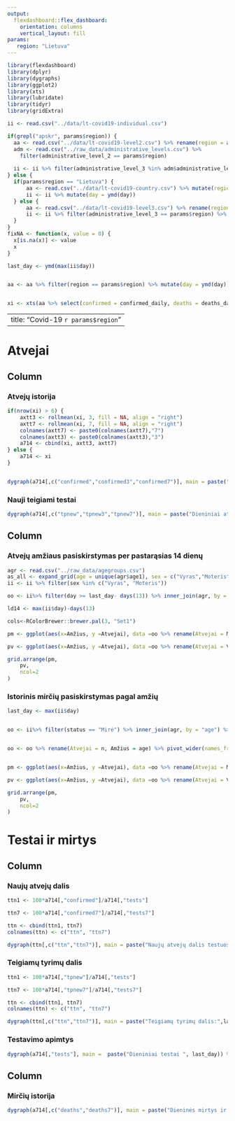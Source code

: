 ```yaml
---
output: 
  flexdashboard::flex_dashboard:
    orientation: columns
    vertical_layout: fill
params: 
   region: "Lietuva"
---
```


```r
library(flexdashboard)
library(dplyr)
library(dygraphs)
library(ggplot2)
library(xts)
library(lubridate)
library(tidyr)
library(gridExtra)

ii <- read.csv("../data/lt-covid19-individual.csv") 

if(grepl("apskr", params$region)) {
  aa <- read.csv("../data/lt-covid19-level2.csv") %>% rename(region = administrative_level_2)
  adm <- read.csv("../raw_data/administrative_levels.csv") %>% 
    filter(administrative_level_2 == params$region)
  
  ii <- ii %>% filter(administrative_level_3 %in% adm$administrative_level_3) %>% mutate(day = ymd(day))
} else {
  if(params$region == "Lietuva") {
      aa <- read.csv("../data/lt-covid19-country.csv") %>% mutate(region = "Lietuva") 
      ii <- ii %>% mutate(day = ymd(day))
  } else {
      aa <- read.csv("../data/lt-covid19-level3.csv") %>% rename(region = administrative_level_2)
      ii <- ii %>% filter(administrative_level_3 == params$region) %>% mutate(day = ymd(day))
  }
}
fixNA <- function(x, value = 0) {
  x[is.na(x)] <- value
  x
}

last_day <- ymd(max(ii$day))


aa <- aa %>% filter(region == params$region) %>% mutate(day = ymd(day)) %>% filter(day>="2020-02-28")


xi <- xts(aa %>% select(confirmed = confirmed_daily, deaths = deaths_daily, tests = tests_daily, tpnew = tests_positive_new_daily), order.by = aa$day)

```

---
title: "Covid-19 `r params$region`"
---

Atvejai
=======================================================================

Column {data-width=650 .tabset}
-----------------------------------------------------------------------

### Atvejų istorija

```r


if(nrow(xi) > 6) {
    axtt3 <- rollmean(xi, 3, fill = NA, align = "right")
    axtt7 <- rollmean(xi, 7, fill = NA, align = "right")
    colnames(axtt7) <- paste0(colnames(axtt7),"7")
    colnames(axtt3) <- paste0(colnames(axtt3),"3")
    a714 <- cbind(xi, axtt3, axtt7)
} else {
    a714 <- xi
}


dygraph(a714[,c("confirmed","confirmed3","confirmed7")], main = paste("Dieniniai atvejai ir slenkantys vidurkiai:",last_day)) %>% dyOptions(colors = RColorBrewer::brewer.pal(3, "Set1")[c(3,2,1)]) %>% dyRangeSelector
```

### Nauji teigiami testai

```r
dygraph(a714[,c("tpnew","tpnew3","tpnew7")], main = paste("Dieniniai atvejai ir slenkantys vidurkiai:",last_day)) %>% dyOptions(colors = RColorBrewer::brewer.pal(3, "Set1")[c(3,2,1)]) %>% dyRangeSelector

```

Column {data-width=350}
-----------------------------------------------------------------------

### Atvejų amžiaus pasiskirstymas per pastarąsias 14 dienų

```r
agr <- read.csv("../raw_data/agegroups.csv")
as_all <- expand_grid(age = unique(agr$age1), sex = c("Vyras","Moteris")) %>% mutate(n1 = 0)
ii <- ii %>% filter(sex %in% c("Vyras", "Moteris"))

oo <- ii%>% filter(day >= last_day- days(13)) %>% inner_join(agr, by = "age") %>% select(-age) %>% rename(age=age1) %>% count(age, sex) %>% right_join(as_all, by = c("age", "sex")) %>% select(-n1) %>% mutate(n = fixNA(n)) %>% rename(Atvejai = n, Amžius = age) %>% pivot_wider(names_from = "sex", values_from = "Atvejai", values_fill = 0)

ld14 <- max(ii$day)-days(13)

cols<-RColorBrewer::brewer.pal(3, "Set1")

pm <- ggplot(aes(x=Amžius, y =Atvejai), data =oo %>% rename(Atvejai = Moteris)) + geom_col(fill = cols[1]) + geom_text(aes(label = Atvejai), hjust = 1.1) + coord_flip()+labs(y = "", x= "") + theme_bw() + scale_y_continuous(trans = "reverse", expand = expansion(mult=c(0.08, 0))) +  theme(axis.text.y = element_blank(), axis.ticks.y = element_blank(), plot.margin = unit(c(0.02, 0.01, 0.02, 0.02),"npc")) + labs(title = "Moterys")

pv <- ggplot(aes(x=Amžius, y =Atvejai), data =oo %>% rename(Atvejai = Vyras)) + geom_col(fill = cols[2]) + geom_text(aes(label = Atvejai), hjust = -0.5)+coord_flip()+labs(y = "", x= "") + theme_bw() + scale_y_continuous( expand = expansion(mult=c(0, 0.09)))+theme(plot.margin = unit(c(0.02, 0.02, 0.02, -0.03),"npc"), plot.title = element_text(hjust = 1)) + labs(title = "Vyrai")

grid.arrange(pm,
    pv,
    ncol=2
)
```

### Istorinis mirčių pasiskirstymas pagal amžių

```r
last_day <- max(ii$day)


oo <- ii%>% filter(status == "Mirė") %>% inner_join(agr, by = "age") %>% select(-age) %>% rename(age=age1) %>% count(age, sex) %>% right_join(as_all, by = c("age", "sex")) %>% select(-n1) %>% mutate(n = fixNA(n))


oo <- oo %>% rename(Atvejai = n, Amžius = age) %>% pivot_wider(names_from = "sex", values_from = "Atvejai", values_fill = 0)


pm <- ggplot(aes(x=Amžius, y =Atvejai), data =oo %>% rename(Atvejai = Moteris)) + geom_col(fill = cols[1]) + geom_text(aes(label = Atvejai), hjust = 1.1) + coord_flip()+labs(y = "", x= "") + theme_bw() + scale_y_continuous(trans = "reverse", expand = expansion(mult=c(0.08, 0))) +  theme(axis.text.y = element_blank(), axis.ticks.y = element_blank(), plot.margin = unit(c(0.02, 0.01, 0.02, 0.02),"npc")) + labs(title = "Moterys")

pv <- ggplot(aes(x=Amžius, y =Atvejai), data =oo %>% rename(Atvejai = Vyras)) + geom_col(fill = cols[2]) + geom_text(aes(label = Atvejai), hjust = -0.5)+coord_flip()+labs(y = "", x= "") + theme_bw() + scale_y_continuous( expand = expansion(mult=c(0, 0.09)))+theme(plot.margin = unit(c(0.02, 0.02, 0.02, -0.03),"npc"), plot.title = element_text(hjust = 1)) + labs(title = "Vyrai")

grid.arrange(pm,
    pv,
    ncol=2
)

```

Testai ir mirtys
=======================================================================

Column {data-width=500 .tabset}
-----------------------------------------------------------------------

### Naujų atvejų dalis 
```r
ttn1 <- 100*a714[,"confirmed"]/a714[,"tests"]

ttn7 <- 100*a714[,"confirmed7"]/a714[,"tests7"]

ttn <- cbind(ttn1, ttn7)
colnames(ttn) <- c("ttn", "ttn7")

dygraph(ttn[,c("ttn","ttn7")], main = paste("Naujų atvejų dalis testuose:",last_day)) %>% dyOptions(colors = RColorBrewer::brewer.pal(3, "Set1")[c(3,1)]) %>% dyRangeSelector
```

### Teigiamų tyrimų dalis

```r
ttn1 <- 100*a714[,"tpnew"]/a714[,"tests"]

ttn7 <- 100*a714[,"tpnew7"]/a714[,"tests7"]

ttn <- cbind(ttn1, ttn7)
colnames(ttn) <- c("ttn", "ttn7")

dygraph(ttn[,c("ttn","ttn7")], main = paste("Teigiamų tyrimų dalis:",last_day)) %>% dyOptions(colors = RColorBrewer::brewer.pal(3, "Set1")[c(3,1)]) %>% dyRangeSelector
```

### Testavimo apimtys

```r
dygraph(a714[,"tests"], main =  paste("Dieniniai testai ", last_day)) %>%  dyOptions(colors = RColorBrewer::brewer.pal(3, "Set1")[2]) %>% dyRangeSelector %>% dyBarChart
```



Column {data-width=500}
-----------------------------------------------------------------------

### Mirčių istorija

```r
dygraph(a714[,c("deaths","deaths7")], main = paste("Dieninės mirtys ir slenkantys vidurkiai:",last_day)) %>% dyOptions(colors = RColorBrewer::brewer.pal(3, "Set1")[c(3,1)]) %>% dyRangeSelector
```
